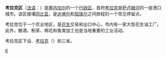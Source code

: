 {{Infobox settlement
<!-- See Template:Infobox settlement for additional fields and descriptions -->
| name                    = 考拉克區
| native_name             = Région de Kaolack
| native_name_lang        = fr
| settlement_type         = [[塞內加爾行政區劃|區]]
| image_skyline           = 
| image_alt               = 
| image_caption           = 
| image_flag              = 
| flag_alt                = 
| image_seal              =
| seal_alt                = 
| image_shield            = 
| shield_alt              = 
| nickname                = 
| motto                   = 
| image_map               = Senegal Kaolack locator map.svg
| map_alt                 =
| map_caption             = 考拉克区於塞內加爾位置圖
| image_map1              = Kaolack departments big print.png
| map_alt1                = 
| map_caption1            = 考拉克区下分4省
| pushpin_map             = <!-- Senegal -->
| pushpin_label_position  = 
| pushpin_map_alt         = 
| pushpin_map_caption     = 
| latd  = 14 |latm = 09 |latNS  = N
| longd = 14|longm = 30|longEW = W
| coor_pinpoint           = 
| coordinates_type        = region:SN_type:adm1st
| coordinates_display     = inline,title
| coordinates_footnotes   = 
| subdivision_type        = [[世界地理索引|國家]]
| subdivision_name        = {{SEN}}
| established_title       = 
| established_date        = 
| parts_type              = [[Departments_of_Senegal|Départements]]
| p1                      = [[Guinguinéo_Department|Guinguinéo]]
| p2                      = [[考拉克省|考拉克省]]
| p3                      = [[Koungheul_Department|Koungheul]]
| p4                      = [[Nioro_du_Rip_Department|Nioro du Rip]]
| founder                 = 
| named_for               = 
| seat_type               = 首府
| seat                    = [[考拉克|考拉克]]
| government_footnotes    = 
| leader_party            =
| leader_title            = 
| leader_name             = 
| unit_pref               = Metric<!-- or US or UK -->
| area_footnotes          = 
| area_total_km2          = 16010
| area_note               = 
| elevation_footnotes     = 
| elevation_m             = 
| population_footnotes    =
| population_total        = 1066375
| population_as_of        = 
| population_rank         = 
| population_density_km2  = auto
| population_density_rank = 
| population_demonym      = 
| population_note         = 
| timezone                = [[格林尼治標準時間|GMT]]
| utc_offset              = +0
| postal_code_type        = 
| postal_code             = 
| area_code_type          = 
| area_code               = 
| website                 = 
| footnotes               =
}}
'''考拉克区'''（[[法语|法语]]：'''{{lang|fr|Région de Kaolack}}'''）是[[塞内加尔|塞内加尔]]的一个[[塞内加尔行政区划|行政区]]，首府[[考拉克|考拉克]]是[[萨卢姆河|萨卢姆河]]的一座港口城市。该区接壤[[冈比亚|冈比亚]]，是[[达喀尔|达喀尔]]和[[班珠尔|班珠尔]]之间旅程的一个常见停留点。

考拉克位于一个农业地区，是[[花生|花生]]交易和出口中心，市内有一家大型花生油工厂。此外，酿酒、制革、棉花和鱼类加工也是当地重要的工业活动。

考拉克区下设{{lang|fr|Guinguinéo}}、[[考拉克省|考拉克]]（{{lang|fr|Kaolack}}）和{{lang|fr|Nioro du Rip}}三省。

{{塞内加尔行政区}}
{{Senegal-stub}}

[[Category:塞内加尔行政区|K]]